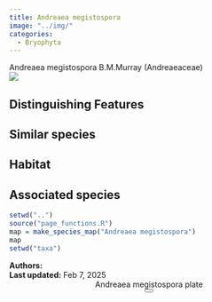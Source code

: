 ```yaml
---
title: Andreaea megistospora
image: "../img/"
categories:
  - Bryophyta
---
```


<div class="info-panel">
 <div class="info-top">
  <div class="taxon-scientific"><span class="taxon-name">Andreaea megistospora</span> <span class="taxon-authority">B.M.Murray</span> <span class="taxon-family">(Andreaeaceae)</span></div>
  <div class="taxon-common"></div>
 </div>
 <div class="info-bottom">
  <div class="taxon-qnd"></div>
  <div class="taxon-abundance"></div>
 </div>
</div>
<div class="imerss-content-frame">
 <div class="imerss-image-header">
  <div class="imerss-image-holder imerss-column-left" data-toggle="tooltip" style="background-image: url(../img/)" title="">
  </div>

  <div class="imerss-image-holder imerss-column-right" data-toggle="tooltip" style="background-image: url(../img/)" title="">
  </div>
 
 </div>
 <div class="imerss-content-lower">
  <div class="imerss-column-left">
  <div class="tab-microscope" data-micromodal-trigger="modal-plate">
  <img src="../img/bryo guide microscope.png"/>
  </div>

<h2>Distinguishing Features</h2>



<h2>Similar species</h2>



<h2>Habitat</h2>



<h2>Associated species</h2>


</div>

<div class="imerss-column-right">

<div class="imerss-image-holder imerss-column-right" data-toggle="tooltip" style="background-image: url(../img/)" title="">
</div>

<div class="imerss-map-holder">
```r
setwd("..")
source("page_functions.R")
map = make_species_map("Andreaea megistospora")
map
setwd("taxa")
```
</div>

</div>

</div>
</div>

<div class="taxon-footer">
 <div class="taxon-authors"><b>Authors:</b> <span></span></div>
 <div class="taxon-update"><b>Last updated:</b> <span>Feb 7, 2025</span></div>
</div>

<div class="modal micromodal-slide" id="modal-plate" aria-hidden="true">
 <div class="modal__overlay" tabindex="-1" data-micromodal-close>
  <div class="modal__container" role="dialog" aria-modal="true" aria-labelledby="modal-plate-title" >
   <header class="modal__header">
   <div class="modal__title" id="modal-plate-title">
  Andreaea megistospora plate
   </div>
   <button class="modal__close" aria-label="Close" data-micromodal-close></button>
   </header>
  <div class="modal__content" id="modal-plate-content">
   <div class="imerss-image-holder" data-toggle="tooltip" style="background-image: url(../img/)" title="">
  </div>
  </div>
  </div>
 </div>
</div>

<script src="../js/micromodal.min.js"></script>
<link href="../css/style-taxon.css" rel="stylesheet">
<link href="../css/micromodal.css" rel="stylesheet">

<script>
MicroModal.init();
</script>

